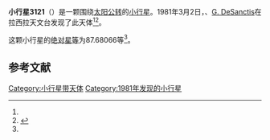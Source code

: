 {{Infobox planet
| bgcolour = #FFFFC0
| name = 3121 Tamines
| symbol = 
| image = 
| caption = 
| discovery = yes
| discovery_ref = 
| discoverer = {{link-en|亨利·德波鸿诺|Henri Debehogne}}、[[G._DeSanctis|G. DeSanctis]]
| discovery_site = [[拉西拉天文台|拉西拉天文台]] 
| discovered = 1981年3月2日
| designations = yes
| mp_name = 
| named_after = 
| alt_names = 1981 EV/ 1948 JL / 1978 GW4
| mp_category = [[主带小行星|主带小行星]]
| orbit_ref = <ref name="a">[http://ssd.jpl.nasa.gov/sbdb.cgi?sstr=3121 3121 Tamines] {{Wayback|url=http://ssd.jpl.nasa.gov/sbdb.cgi?sstr=3121 |date=20200917230507 }}，小行星數據庫瀏覽器（JPL Small-Body Database Browser）－[[美国国家航空航天局|美国国家航空航天局]]喷气推进实验室</ref>
| epoch = 2456400.5 (2013年4月18日更新)
| aphelion = {{convert|2.4191891|AU|km|3|abbr=on|lk=out}}
| perihelion = {{convert|2.0363147|AU|km|3|abbr=on}}
| semimajor = {{convert|2.2277519|AU|km|3|abbr=on}}
| eccentricity = 0.0859329
| period = 1214.503233 [[日|日]]<br />3.33[[儒略年|儒略年]]
| avg_speed = 
| inclination = 6.36279
| asc_node = 125.53516
| mean_anomaly = 
| arg_peri = 87.68066
| satellites = 
| physical_characteristics = yes
| dimensions = 
| mass = 
| density = 
| surface_grav = 
| escape_velocity = 
| sidereal_day = 
| axial_tilt = 
| pole_ecliptic_lat = 
| pole_ecliptic_lon = 
| albedo = 
| temperatures= 
| temp_name1 = 
| mean_temp_1 = 
| max_temp_1 = 
| temp_name2 = 
| max_temp_2 = 
| spectral_type = 
| abs_magnitude = 87.68066
}}

'''小行星3121'''（{{lang-en|3121 Tamines}}）是一颗围绕[[太阳|太阳]][[公转|公转]]的[[小行星|小行星]]。1981年3月2日，{{link-en|亨利·德波鸿诺|Henri Debehogne}}、[[G._DeSanctis|G. DeSanctis]]在拉西拉天文台发现了此天体<ref name="a" /><ref>{{cite news|title=小行星列表|url=http://cfa-www.harvard.edu/iau/lists/NumberedMPs.txt|accessdate=2013-07-08|newspaper=哈佛大学|archive-date=2008-05-17|archive-url=https://web.archive.org/web/20080517010638/http://cfa-www.harvard.edu/iau/lists/NumberedMPs.txt|dead-url=no}}</ref>。

这颗小行星的[[绝对星等|绝对星等]]为87.68066等<ref name="a" />。

==参考文献==
{{reflist}}
{{Minor Planet Number|[[小行星3120|小行星3120]]|[[小行星3122|小行星3122]]}}

{{小天体}}

[[Category:小行星带天体|Category:小行星带天体]]
[[Category:1981年发现的小行星|Category:1981年发现的小行星]]

{{asteroid-stub}}